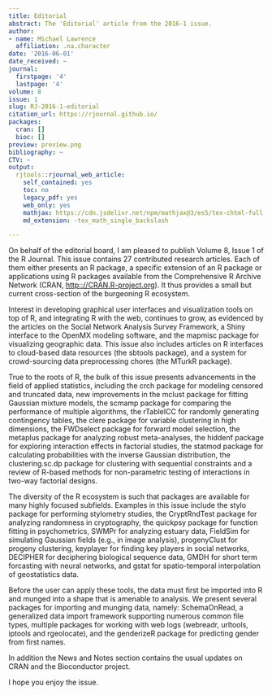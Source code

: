 ```yaml
---
title: Editorial
abstract: The 'Editorial' article from the 2016-1 issue.
author:
- name: Michael Lawrence
  affiliation: .na.character
date: '2016-06-01'
date_received: ~
journal:
  firstpage: '4'
  lastpage: '4'
volume: 8
issue: 1
slug: RJ-2016-1-editorial
citation_url: https://rjournal.github.io/
packages:
  cran: []
  bioc: []
preview: preview.png
bibliography: ~
CTV: ~
output:
  rjtools::rjournal_web_article:
    self_contained: yes
    toc: no
    legacy_pdf: yes
    web_only: yes
    mathjax: https://cdn.jsdelivr.net/npm/mathjax@3/es5/tex-chtml-full.js
    md_extension: -tex_math_single_backslash

---
```


::: article
On behalf of the editorial board, I am pleased to publish Volume 8,
Issue 1 of the R Journal. This issue contains 27 contributed research
articles. Each of them either presents an R package, a specific
extension of an R package or applications using R packages available
from the Comprehensive R Archive Network (CRAN,
<http:://CRAN.R-project.org>). It thus provides a small but current
cross-section of the burgeoning R ecosystem.

Interest in developing graphical user interfaces and visualization tools
on top of R, and integrating R with the web, continues to grow, as
evidenced by the articles on the Social Network Analysis Survey
Framework, a Shiny interface to the OpenMX modeling software, and the
mapmisc package for visualizing geographic data. This issue also
includes articles on R interfaces to cloud-based data resources (the
sbtools package), and a system for crowd-sourcing data preprocessing
chores (the MTurkR package).

True to the roots of R, the bulk of this issue presents advancements in
the field of applied statistics, including the crch package for modeling
censored and truncated data, new improvements in the mclust package for
fitting Gaussian mixture models, the scmamp package for comparing the
performance of multiple algorithms, the rTableICC for randomly
generating contingency tables, the clere package for variable clustering
in high dimensions, the FWDselect package for forward model selection,
the metaplus package for analyzing robust meta-analyses, the hiddenf
package for exploring interaction effects in factorial studies, the
statmod package for calculating probabilities with the inverse Gaussian
distribution, the clustering.sc.dp package for clustering with
sequential constraints and a review of R-based methods for
non-parametric testing of interactions in two-way factorial designs.

The diversity of the R ecosystem is such that packages are available for
many highly focused subfields. Examples in this issue include the stylo
package for performing stylometry studies, the CryptRndTest package for
analyzing randomness in cryptography, the quickpsy package for function
fitting in psychometrics, SWMPr for analyzing estuary data, FieldSim for
simulating Gaussian fields (e.g., in image analysis), progenyClust for
progeny clustering, keyplayer for finding key players in social
networks, DECIPHER for deciphering biological sequence data, GMDH for
short term forcasting with neural networks, and gstat for
spatio-temporal interpolation of geostatistics data.

Before the user can apply these tools, the data must first be imported
into R and munged into a shape that is amenable to analysis. We present
several packages for importing and munging data, namely: SchemaOnRead, a
generalized data import framework supporting numerous common file types,
multiple packages for working with web logs (webreadr, urltools, iptools
and rgeolocate), and the genderizeR package for predicting gender from
first names.

In addition the News and Notes section contains the usual updates on
CRAN and the Bioconductor project.

I hope you enjoy the issue.
:::
